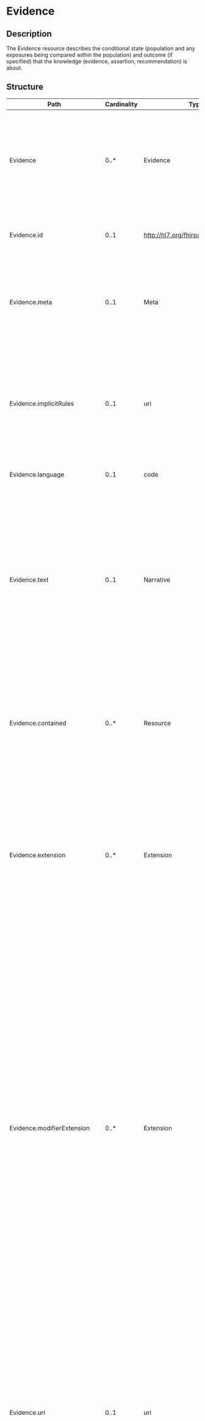 # Evidence

## Description

The Evidence resource describes the conditional state (population and any exposures being compared within the population) and outcome (if specified) that the knowledge (evidence, assertion, recommendation) is about.

## Structure

| Path                        | Cardinality | Type                                  | Description                                                                                                                                                                                                                                                                                                                                                                                                                                                                                                                                                                                                                                                                                                                                                                                                                                                   |
| --------------------------- | ----------- | ------------------------------------- | ------------------------------------------------------------------------------------------------------------------------------------------------------------------------------------------------------------------------------------------------------------------------------------------------------------------------------------------------------------------------------------------------------------------------------------------------------------------------------------------------------------------------------------------------------------------------------------------------------------------------------------------------------------------------------------------------------------------------------------------------------------------------------------------------------------------------------------------------------------- |
| Evidence                    | 0..\*       | Evidence                              | The Evidence resource describes the conditional state (population and any exposures being compared within the population) and outcome (if specified) that the knowledge (evidence, assertion, recommendation) is about.                                                                                                                                                                                                                                                                                                                                                                                                                                                                                                                                                                                                                                       |
| Evidence.id                 | 0..1        | http://hl7.org/fhirpath/System.String | The logical id of the resource, as used in the URL for the resource. Once assigned, this value never changes.                                                                                                                                                                                                                                                                                                                                                                                                                                                                                                                                                                                                                                                                                                                                                 |
| Evidence.meta               | 0..1        | Meta                                  | The metadata about the resource. This is content that is maintained by the infrastructure. Changes to the content might not always be associated with version changes to the resource.                                                                                                                                                                                                                                                                                                                                                                                                                                                                                                                                                                                                                                                                        |
| Evidence.implicitRules      | 0..1        | uri                                   | A reference to a set of rules that were followed when the resource was constructed, and which must be understood when processing the content. Often, this is a reference to an implementation guide that defines the special rules along with other profiles etc.                                                                                                                                                                                                                                                                                                                                                                                                                                                                                                                                                                                             |
| Evidence.language           | 0..1        | code                                  | The base language in which the resource is written.                                                                                                                                                                                                                                                                                                                                                                                                                                                                                                                                                                                                                                                                                                                                                                                                           |
| Evidence.text               | 0..1        | Narrative                             | A human-readable narrative that contains a summary of the resource and can be used to represent the content of the resource to a human. The narrative need not encode all the structured data, but is required to contain sufficient detail to make it "clinically safe" for a human to just read the narrative. Resource definitions may define what content should be represented in the narrative to ensure clinical safety.                                                                                                                                                                                                                                                                                                                                                                                                                               |
| Evidence.contained          | 0..\*       | Resource                              | These resources do not have an independent existence apart from the resource that contains them - they cannot be identified independently, and nor can they have their own independent transaction scope.                                                                                                                                                                                                                                                                                                                                                                                                                                                                                                                                                                                                                                                     |
| Evidence.extension          | 0..\*       | Extension                             | May be used to represent additional information that is not part of the basic definition of the resource. To make the use of extensions safe and manageable, there is a strict set of governance applied to the definition and use of extensions. Though any implementer can define an extension, there is a set of requirements that SHALL be met as part of the definition of the extension.                                                                                                                                                                                                                                                                                                                                                                                                                                                                |
| Evidence.modifierExtension  | 0..\*       | Extension                             | May be used to represent additional information that is not part of the basic definition of the resource and that modifies the understanding of the element that contains it and/or the understanding of the containing element's descendants. Usually modifier elements provide negation or qualification. To make the use of extensions safe and manageable, there is a strict set of governance applied to the definition and use of extensions. Though any implementer is allowed to define an extension, there is a set of requirements that SHALL be met as part of the definition of the extension. Applications processing a resource are required to check for modifier extensions.Modifier extensions SHALL NOT change the meaning of any elements on Resource or DomainResource (including cannot change the meaning of modifierExtension itself). |
| Evidence.url                | 0..1        | uri                                   | An absolute URI that is used to identify this evidence when it is referenced in a specification, model, design or an instance; also called its canonical identifier. This SHOULD be globally unique and SHOULD be a literal address at which at which an authoritative instance of this evidence is (or will be) published. This URL can be the target of a canonical reference. It SHALL remain the same when the evidence is stored on different servers.                                                                                                                                                                                                                                                                                                                                                                                                   |
| Evidence.identifier         | 0..\*       | Identifier                            | A formal identifier that is used to identify this evidence when it is represented in other formats, or referenced in a specification, model, design or an instance.                                                                                                                                                                                                                                                                                                                                                                                                                                                                                                                                                                                                                                                                                           |
| Evidence.version            | 0..1        | string                                | The identifier that is used to identify this version of the evidence when it is referenced in a specification, model, design or instance. This is an arbitrary value managed by the evidence author and is not expected to be globally unique. For example, it might be a timestamp (e.g. yyyymmdd) if a managed version is not available. There is also no expectation that versions can be placed in a lexicographical sequence. To provide a version consistent with the Decision Support Service specification, use the format Major.Minor.Revision (e.g. 1.0.0). For more information on versioning knowledge assets, refer to the Decision Support Service specification. Note that a version is required for non-experimental active artifacts.                                                                                                        |
| Evidence.name               | 0..1        | string                                | A natural language name identifying the evidence. This name should be usable as an identifier for the module by machine processing applications such as code generation.                                                                                                                                                                                                                                                                                                                                                                                                                                                                                                                                                                                                                                                                                      |
| Evidence.title              | 0..1        | string                                | A short, descriptive, user-friendly title for the evidence.                                                                                                                                                                                                                                                                                                                                                                                                                                                                                                                                                                                                                                                                                                                                                                                                   |
| Evidence.shortTitle         | 0..1        | string                                | The short title provides an alternate title for use in informal descriptive contexts where the full, formal title is not necessary.                                                                                                                                                                                                                                                                                                                                                                                                                                                                                                                                                                                                                                                                                                                           |
| Evidence.subtitle           | 0..1        | string                                | An explanatory or alternate title for the Evidence giving additional information about its content.                                                                                                                                                                                                                                                                                                                                                                                                                                                                                                                                                                                                                                                                                                                                                           |
| Evidence.status             | 1..1        | code                                  | The status of this evidence. Enables tracking the life-cycle of the content.                                                                                                                                                                                                                                                                                                                                                                                                                                                                                                                                                                                                                                                                                                                                                                                  |
| Evidence.date               | 0..1        | dateTime                              | The date (and optionally time) when the evidence was published. The date must change when the business version changes and it must change if the status code changes. In addition, it should change when the substantive content of the evidence changes.                                                                                                                                                                                                                                                                                                                                                                                                                                                                                                                                                                                                     |
| Evidence.publisher          | 0..1        | string                                | The name of the organization or individual that published the evidence.                                                                                                                                                                                                                                                                                                                                                                                                                                                                                                                                                                                                                                                                                                                                                                                       |
| Evidence.contact            | 0..\*       | ContactDetail                         | Contact details to assist a user in finding and communicating with the publisher.                                                                                                                                                                                                                                                                                                                                                                                                                                                                                                                                                                                                                                                                                                                                                                             |
| Evidence.description        | 0..1        | markdown                              | A free text natural language description of the evidence from a consumer's perspective.                                                                                                                                                                                                                                                                                                                                                                                                                                                                                                                                                                                                                                                                                                                                                                       |
| Evidence.note               | 0..\*       | Annotation                            | A human-readable string to clarify or explain concepts about the resource.                                                                                                                                                                                                                                                                                                                                                                                                                                                                                                                                                                                                                                                                                                                                                                                    |
| Evidence.useContext         | 0..\*       | UsageContext                          | The content was developed with a focus and intent of supporting the contexts that are listed. These contexts may be general categories (gender, age, ...) or may be references to specific programs (insurance plans, studies, ...) and may be used to assist with indexing and searching for appropriate evidence instances.                                                                                                                                                                                                                                                                                                                                                                                                                                                                                                                                 |
| Evidence.jurisdiction       | 0..\*       | CodeableConcept                       | A legal or geographic region in which the evidence is intended to be used.                                                                                                                                                                                                                                                                                                                                                                                                                                                                                                                                                                                                                                                                                                                                                                                    |
| Evidence.copyright          | 0..1        | markdown                              | A copyright statement relating to the evidence and/or its contents. Copyright statements are generally legal restrictions on the use and publishing of the evidence.                                                                                                                                                                                                                                                                                                                                                                                                                                                                                                                                                                                                                                                                                          |
| Evidence.approvalDate       | 0..1        | date                                  | The date on which the resource content was approved by the publisher. Approval happens once when the content is officially approved for usage.                                                                                                                                                                                                                                                                                                                                                                                                                                                                                                                                                                                                                                                                                                                |
| Evidence.lastReviewDate     | 0..1        | date                                  | The date on which the resource content was last reviewed. Review happens periodically after approval but does not change the original approval date.                                                                                                                                                                                                                                                                                                                                                                                                                                                                                                                                                                                                                                                                                                          |
| Evidence.effectivePeriod    | 0..1        | Period                                | The period during which the evidence content was or is planned to be in active use.                                                                                                                                                                                                                                                                                                                                                                                                                                                                                                                                                                                                                                                                                                                                                                           |
| Evidence.topic              | 0..\*       | CodeableConcept                       | Descriptive topics related to the content of the Evidence. Topics provide a high-level categorization grouping types of Evidences that can be useful for filtering and searching.                                                                                                                                                                                                                                                                                                                                                                                                                                                                                                                                                                                                                                                                             |
| Evidence.author             | 0..\*       | ContactDetail                         | An individiual or organization primarily involved in the creation and maintenance of the content.                                                                                                                                                                                                                                                                                                                                                                                                                                                                                                                                                                                                                                                                                                                                                             |
| Evidence.editor             | 0..\*       | ContactDetail                         | An individual or organization primarily responsible for internal coherence of the content.                                                                                                                                                                                                                                                                                                                                                                                                                                                                                                                                                                                                                                                                                                                                                                    |
| Evidence.reviewer           | 0..\*       | ContactDetail                         | An individual or organization primarily responsible for review of some aspect of the content.                                                                                                                                                                                                                                                                                                                                                                                                                                                                                                                                                                                                                                                                                                                                                                 |
| Evidence.endorser           | 0..\*       | ContactDetail                         | An individual or organization responsible for officially endorsing the content for use in some setting.                                                                                                                                                                                                                                                                                                                                                                                                                                                                                                                                                                                                                                                                                                                                                       |
| Evidence.relatedArtifact    | 0..\*       | RelatedArtifact                       | Related artifacts such as additional documentation, justification, or bibliographic references.                                                                                                                                                                                                                                                                                                                                                                                                                                                                                                                                                                                                                                                                                                                                                               |
| Evidence.exposureBackground | 1..1        | Reference                             | A reference to a EvidenceVariable resource that defines the population for the research.                                                                                                                                                                                                                                                                                                                                                                                                                                                                                                                                                                                                                                                                                                                                                                      |
| Evidence.exposureVariant    | 0..\*       | Reference                             | A reference to a EvidenceVariable resource that defines the exposure for the research.                                                                                                                                                                                                                                                                                                                                                                                                                                                                                                                                                                                                                                                                                                                                                                        |
| Evidence.outcome            | 0..\*       | Reference                             | A reference to a EvidenceVariable resomece that defines the outcome for the research.                                                                                                                                                                                                                                                                                                                                                                                                                                                                                                                                                                                                                                                                                                                                                                         |

## Search Parameters

| Name                    | Type      | Description                                                                    | Expression                                                                               |
| ----------------------- | --------- | ------------------------------------------------------------------------------ | ---------------------------------------------------------------------------------------- |
| \_text                  | string    | Search on the narrative of the resource                                        |
| \_content               | string    | Search on the entire content of the resource                                   |
| \_id                    | token     | Logical id of this artifact                                                    | Resource.id                                                                              |
| \_lastUpdated           | date      | When the resource version last changed                                         | Resource.meta.lastUpdated                                                                |
| \_profile               | uri       | Profiles this resource claims to conform to                                    | Resource.meta.profile                                                                    |
| \_query                 | token     | A custom search profile that describes a specific defined query operation      |
| \_security              | token     | Security Labels applied to this resource                                       | Resource.meta.security                                                                   |
| \_source                | uri       | Identifies where the resource comes from                                       | Resource.meta.source                                                                     |
| \_tag                   | token     | Tags applied to this resource                                                  | Resource.meta.tag                                                                        |
| composed-of             | reference | What resource is being referenced                                              | Evidence.relatedArtifact.where(type='composed-of').resource                              |
| context                 | token     | A use context assigned to the evidence                                         | (Evidence.useContext.value.ofType(CodeableConcept))                                      |
| context-quantity        | quantity  | A quantity- or range-valued use context assigned to the evidence               | (Evidence.useContext.value.ofType(Quantity)) / (Evidence.useContext.value.ofType(Range)) |
| context-type            | token     | A type of use context assigned to the evidence                                 | Evidence.useContext.code                                                                 |
| date                    | date      | The evidence publication date                                                  | Evidence.date                                                                            |
| depends-on              | reference | What resource is being referenced                                              | Evidence.relatedArtifact.where(type='depends-on').resource                               |
| derived-from            | reference | What resource is being referenced                                              | Evidence.relatedArtifact.where(type='derived-from').resource                             |
| description             | string    | The description of the evidence                                                | Evidence.description                                                                     |
| effective               | date      | The time during which the evidence is intended to be in use                    | Evidence.effectivePeriod                                                                 |
| identifier              | token     | External identifier for the evidence                                           | Evidence.identifier                                                                      |
| jurisdiction            | token     | Intended jurisdiction for the evidence                                         | Evidence.jurisdiction                                                                    |
| name                    | string    | Computationally friendly name of the evidence                                  | Evidence.name                                                                            |
| predecessor             | reference | What resource is being referenced                                              | Evidence.relatedArtifact.where(type='predecessor').resource                              |
| publisher               | string    | Name of the publisher of the evidence                                          | Evidence.publisher                                                                       |
| status                  | token     | The current status of the evidence                                             | Evidence.status                                                                          |
| successor               | reference | What resource is being referenced                                              | Evidence.relatedArtifact.where(type='successor').resource                                |
| title                   | string    | The human-friendly name of the evidence                                        | Evidence.title                                                                           |
| topic                   | token     | Topics associated with the Evidence                                            | Evidence.topic                                                                           |
| url                     | uri       | The uri that identifies the evidence                                           | Evidence.url                                                                             |
| version                 | token     | The business version of the evidence                                           | Evidence.version                                                                         |
| context-type-quantity   | composite | A use context type and quantity- or range-based value assigned to the evidence | Evidence.useContext                                                                      |
| context-type-value      | composite | A use context type and value assigned to the evidence                          | Evidence.useContext                                                                      |
| \_iguhealth-version-seq | number    | The version sequence of the resource                                           | Resource.meta.extension.where(url='https://iguhealth.app/version-sequence').value        |
| \_iguhealth-author      | token     | The author of the resource                                                     | Resource.meta.extension.where(url='https://iguhealth.app/author').value                  |
